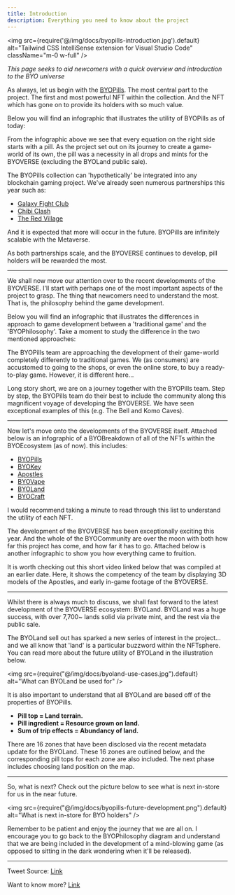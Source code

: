 ```yaml
---
title: Introduction
description: Everything you need to know about the project
---
```



<img src={require('@/img/docs/byopills-introduction.jpg').default} alt="Tailwind CSS IntelliSense extension for Visual Studio Code" className="m-0 w-full" />
<Author author={f0xboss} />

*This page seeks to aid newcomers with a quick overview and introduction to the BYO universe*

As always, let us begin with the [BYOPills](/docs/byopills/). The most central part to the project. The first and most powerful NFT within the collection. And the NFT which has gone on to provide its holders with so much value.

Below you will find an infographic that illustrates the utility of BYOPills as of today:

<Infographic src="/docs/byopills-utility.jpg" description="Overview of BYOPills utility" credit={f0xboss.twitter} />

From the infographic above we see that every equation on the right side starts with a pill. As the project set out on its journey to create a game-world of its own, the pill was a necessity in all drops and mints for the BYOVERSE (excluding the BYOLand public sale).

The BYOPills collection can 'hypothetically' be integrated into any blockchain gaming project. We've already seen numerous partnerships this year such as:

- [Galaxy Fight Club](/docs/galaxy-fight-club/)
- [Chibi Clash](/docs/chibi-clash/)
- [The Red Village](/docs/the-red-village/)

And it is expected that more will occur in the future. BYOPills are infinitely scalable with the Metaverse.

As both partnerships scale, and the BYOVERSE continues to develop, pill holders will be rewarded the most.

---

We shall now move our attention over to the recent developments of the BYOVERSE. I'll start with perhaps one of the most important aspects of the project to grasp. The thing that newcomers need to understand the most. That is, the philosophy behind the game development.

Below you will find an infographic that illustrates the differences in approach to game development between a 'traditional game' and the 'BYOPhilosophy'. Take a moment to study the difference in the two mentioned approaches:

<Infographic src="/docs/approach-to-game-development.jpg" description="Differences in approach to game development" credit={f0xboss.twitter} />

The BYOPills team are approaching the development of their game-world completely differently to traditional games. We (as consumers) are accustomed to going to the shops, or even the online store, to buy a ready-to-play game. However, it is different here...

Long story short, we are on a journey together with the BYOPills team. Step by step, the BYOPills team do their best to include the community along this magnificent voyage of developing the BYOVERSE. We have seen exceptional examples of this (e.g. The Bell and Komo Caves).

---

Now let's move onto the developments of the BYOVERSE itself. Attached below is an infographic of a BYOBreakdown of all of the NFTs within the BYOEcosystem (as of now). this includes:

- [BYOPills](/docs/byopills/)
- [BYOKey](/docs/byokey/)
- [Apostles](/docs/apostles/)
- [BYOVape](/docs/byovape/)
- [BYOLand](/docs/byoland/)
- [BYOCraft](/docs/byocraft/)

I would recommend taking a minute to read through this list to understand the utility of each NFT.

<Infographic src="/docs/byobreakdown.jpg" description="BYOBreakdown of all NFTs within the BYOEcosystem" credit={f0xboss.twitter} />

The development of the BYOVERSE has been exceptionally exciting this year. And the whole of the BYOCommunity are over the moon with both how far this project has come, and how far it has to go. Attached below is another infographic to show you how everything came to fruition.

<Infographic src="/docs/byo-web-of-life.jpg" description="Web of how everything BYO came to life" credit={f0xboss.twitter} />

It is worth checking out this short video linked below that was compiled at an earlier date. Here, it shows the competency of the team by displaying 3D models of the Apostles, and early in-game footage of the BYOVERSE.

<Player src="byopills-compilation.mp4" muted noSpacing className="w-full md:w-1/2"/>

---

Whilst there is always much to discuss, we shall fast forward to the latest development of the BYOVERSE ecosystem: BYOLand. BYOLand was a huge success, with over 7,700~ lands solid via private mint, and the rest via the public sale.

The BYOLand sell out has sparked a new series of interest in the project... and we all know that 'land' is a particular buzzword within the NFTsphere. You can read more about the future utility of BYOLand in the illustration below.

<img src={require("@/img/docs/byoland-use-cases.jpg").default} alt="What can BYOLand be used for" />

It is also important to understand that all BYOLand are based off of the properties of BYOPills.

- **Pill top = Land terrain.**
- **Pill ingredient = Resource grown on land.**
- **Sum of trip effects = Abundancy of land.**

There are 16 zones that have been disclosed via the recent metadata update for the BYOLand. These 16 zones are outlined below, and the corresponding pill tops for each zone are also included. The next phase includes choosing land position on the map.

<Infographic src="/docs/byoland-zone-breakdown.jpg" description="BYOLand Zone Breakdown by Pill Top" credit={f0xboss.twitter} />

---

So, what is next? Check out the picture below to see what is next in-store for us in the near future.

<img src={require("@/img/docs/byopills-future-development.png").default} alt="What is next in-store for BYO holders" />

Remember to be patient and enjoy the journey that we are all on. I encourage you to go back to the BYOPhilosophy diagram and understand that we are being included in the development of a mind-blowing game (as opposed to sitting in the dark wondering when it'll be released).

---

Tweet Source: [Link](https://twitter.com/f0xboss/status/1475617344449925121)

Want to know more? [Link](https://twitter.com/f0xboss/status/1462537242644205582)